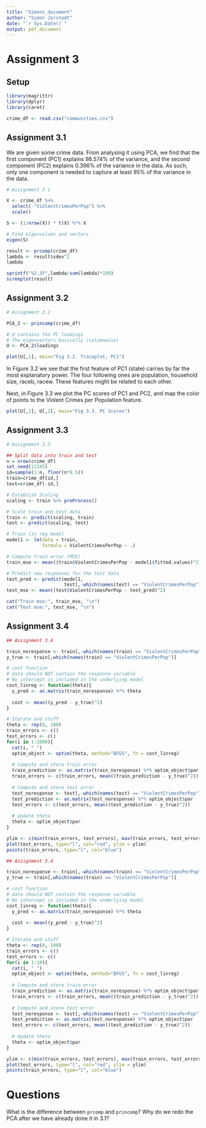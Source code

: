 ```yaml
---
title: "Simons_document"
author: "Simon Jorstedt"
date: "`r Sys.Date()`"
output: pdf_document
---
```



# Assignment 3

## Setup

```r
library(magrittr)
library(dplyr)
library(caret)

crime_df <- read.csv("communities.csv")
```

## Assignment 3.1
We are given some crime data. From analysing it using PCA, we find that the first component (PC1) explains $98.574$% of the variance, and the second component (PC2) explains $0.396$% of the variance in the data. As such, only one component is needed to capture at least $95$% of the variance in the data.

```r
# Assignment 3.1

X <- crime_df %>%
  select(-"ViolentCrimesPerPop") %>%
  scale()

S <- (1/nrow(X)) * t(X) %*% X

# Find eigenvalues and vectors
eigen(S)

result <- prcomp(crime_df)
lambda <- result$sdev^2
lambda

sprintf("%2.3f",lambda/sum(lambda)*100)
screeplot(result)

```

## Assignment 3.2

```r
# Assignment 3.2

PCA_2 <- princomp(crime_df)

# U contains the PC loadings
# The eigenvectors basically (columnwise)
U <- PCA_2$loadings

plot(U[,1], main="Fig 3.2. Traceplot, PC1")
```

In Figure 3.2 we see that the first feature of PC1 (state) carries by far the most explanatory power. The four following ones are population, household size, raceb, racew. These features might be related to each other.

Next, in Figure 3.3 we plot the PC scores of PC1 and PC2, and map the color of points to the Violent Crimes per Population feature.

```r
plot(U[,1], U[,2], main="Fig 3.3. PC Scores")
```

## Assignment 3.3

```r
# Assignment 3.3

## Split data into train and test
n = nrow(crime_df)
set.seed(12345)
id=sample(1:n, floor(n*0.5))
train=crime_df[id,]
test=crime_df[-id,]

```

```r
# Establish Scaling
scaling <- train %>% preProcess()

# Scale train and test data
train <- predict(scaling, train)
test <- predict(scaling, test)

# Train lin reg model
model1 <- lm(data = train,
             formula = ViolentCrimesPerPop ~ .)

# Compute train error (MSE)
train_mse <- mean((train$ViolentCrimesPerPop - model1$fitted.values)^2)

# Predict new responses for the test data
test_pred <- predict(model1,
                     test[,-which(names(test) == "ViolentCrimesPerPop")])
test_mse <- mean((test$ViolentCrimesPerPop - test_pred)^2)

cat("Train mse:", train_mse, "\n")
cat("Test mse:", test_mse, "\n")
```

## Assignment 3.4

```r
## Assignment 3.4

train_noresponse <- train[,-which(names(train) == "ViolentCrimesPerPop")]
y_true <- train[,which(names(train) == "ViolentCrimesPerPop")]

# cost function
# data should NOT contain the response variable
# No intercept is included in the underlying model
cost_linreg <- function(theta){
  y_pred <- as.matrix(train_noresponse) %*% theta
  
  cost <- mean((y_pred - y_true)^2)
}

# Iterate and stuff
theta <- rep(0, 100)
train_errors <- c()
test_errors <- c()
for(i in 1:1000){
  cat(i, " ")
  optim_object <- optim(theta, method="BFGS", fn = cost_linreg)
  
  # Compute and store train error
  train_prediction <- as.matrix(train_noresponse) %*% optim_object$par
  train_errors <- c(train_errors, mean((train_prediction - y_true)^2))
  
  # Compute and store test error
  test_noresponse <- test[,-which(names(test) == "ViolentCrimesPerPop")]
  test_prediction <- as.matrix(test_noresponse) %*% optim_object$par
  test_errors <- c(test_errors, mean((test_prediction - y_true)^2))
  
  # Update theta
  theta <- optim_object$par
}

ylim <- c(min(train_errors, test_errors), max(train_errors, test_errors))
plot(test_errors, type="l", col="red", ylim = ylim)
points(train_errors, type="l", col="blue")
```



```r
## Assignment 3.4

train_noresponse <- train[,-which(names(train) == "ViolentCrimesPerPop")]
y_true <- train[,which(names(train) == "ViolentCrimesPerPop")]

# cost function
# data should NOT contain the response variable
# No intercept is included in the underlying model
cost_linreg <- function(theta){
  y_pred <- as.matrix(train_noresponse) %*% theta
  
  cost <- mean((y_pred - y_true)^2)
}

# Iterate and stuff
theta <- rep(0, 100)
train_errors <- c()
test_errors <- c()
for(i in 1:10){
  cat(i, " ")
  optim_object <- optim(theta, method="BFGS", fn = cost_linreg)
  
  # Compute and store train error
  train_prediction <- as.matrix(train_noresponse) %*% optim_object$par
  train_errors <- c(train_errors, mean((train_prediction - y_true)^2))
  
  # Compute and store test error
  test_noresponse <- test[,-which(names(test) == "ViolentCrimesPerPop")]
  test_prediction <- as.matrix(test_noresponse) %*% optim_object$par
  test_errors <- c(test_errors, mean((test_prediction - y_true)^2))
  
  # Update theta
  theta <- optim_object$par
}

ylim <- c(min(train_errors, test_errors), max(train_errors, test_errors))
plot(test_errors, type="l", col="red", ylim = ylim)
points(train_errors, type="l", col="blue")
```



# Questions
What is the difference between `prcomp` and `princomp`? Why do we redo the PCA after we have already done it in 3.1?
